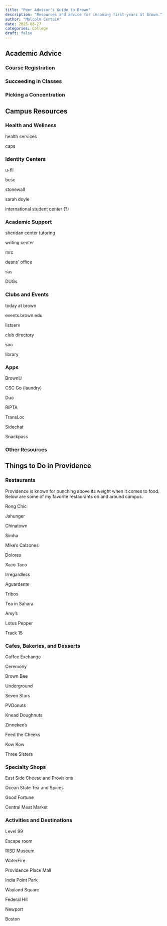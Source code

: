 ```yaml
---
title: "Peer Advisor's Guide to Brown"
description: "Resources and advice for incoming first-years at Brown."
author: "Malcolm Certain"
date: 2025-08-27
categories: College
draft: false
---
```


## Academic Advice

### Course Registration

### Succeeding in Classes

### Picking a Concentration

## Campus Resources

### Health and Wellness

health services

caps

### Identity Centers

u-fli

bcsc

stonewall

sarah doyle

international student center (?)

### Academic Support

sheridan center tutoring

writing center

mrc

deans' office

sas

DUGs

### Clubs and Events

today at brown

events.brown.edu

listserv

club directory

sao

library

### Apps

BrownU

CSC Go (laundry)

Duo

RIPTA

TransLoc

Sidechat

Snackpass

### Other Resources

## Things to Do in Providence

### Restaurants

Providence is known for punching above its weight when it comes to food. Below are some of my favorite restaurants on and around campus.

Rong Chic

Jahunger

Chinatown

Simha

Mike's Calzones

Dolores

Xaco Taco

Irregardless

Aguardente

Tribos

Tea in Sahara

Amy's

Lotus Pepper

Track 15

### Cafes, Bakeries, and Desserts

Coffee Exchange

Ceremony

Brown Bee

Underground

Seven Stars

PVDonuts

Knead Doughnuts

Zinneken's

Feed the Cheeks

Kow Kow

Three Sisters

### Specialty Shops

East Side Cheese and Provisions

Ocean State Tea and Spices

Good Fortune

Central Meat Market

### Activities and Destinations

Level 99

Escape room

RISD Museum

WaterFire

Providence Place Mall

India Point Park

Wayland Square

Federal Hill

Newport

Boston